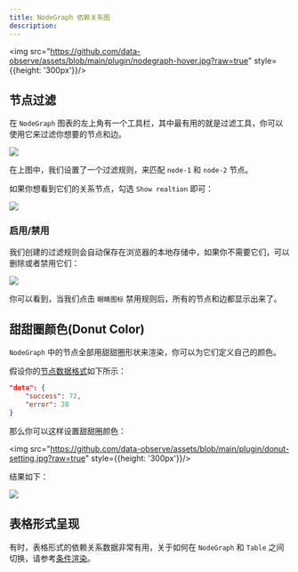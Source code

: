```yaml
---
title: NodeGraph 依赖关系图
description: 
---
```





<img src="https://github.com/data-observe/assets/blob/main/plugin/nodegraph-hover.jpg?raw=true" style={{height: '300px'}}/>



## 节点过滤

在 `NodeGraph` 图表的左上角有一个工具栏，其中最有用的就是过滤工具，你可以使用它来过滤你想要的节点和边。



<img src="https://github.com/data-observe/assets/blob/main/plugin/filter-nodes.jpg?raw=true" />

在上图中，我们设置了一个过滤规则，来匹配 `node-1` 和 `node-2` 节点。

如果你想看到它们的关系节点，勾选 `Show realtion` 即可：

<img src="https://github.com/data-observe/assets/blob/main/plugin/filter-relation.jpg?raw=true" />


### 启用/禁用

我们创建的过滤规则会自动保存在浏览器的本地存储中，如果你不需要它们，可以删除或者禁用它们：


<img src="https://github.com/data-observe/assets/blob/main/plugin/enable-filter.jpg?raw=true" />

你可以看到，当我们点击 `眼睛图标` 禁用规则后，所有的节点和边都显示出来了。


## 甜甜圈颜色(Donut Color)

`NodeGraph` 中的节点全部用甜甜圈形状来渲染，你可以为它们定义自己的颜色。

假设你的[节点数据格式](/docs/panel-data-transform#node-graph)如下所示：

```json
"data": {
    "success": 72,
    "error": 28
}
```

那么你可以这样设置甜甜圈颜色：

<img src="https://github.com/data-observe/assets/blob/main/plugin/donut-setting.jpg?raw=true" style={{height: '300px'}}/>

结果如下：

<img src="https://github.com/data-observe/assets/blob/main/plugin/donut-color.jpg?raw=true" />


## 表格形式呈现

有时，表格形式的依赖关系数据非常有用，关于如何在 `NodeGraph` 和 `Table` 之间切换，请参考[条件渲染](/docs/panel-conditional-rendering)。


